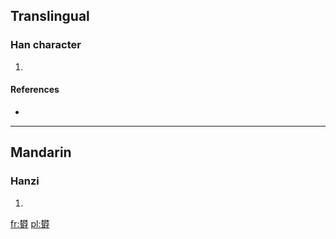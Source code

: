 ==Translingual==

===Han character===
{{Han char|rn=75|rad=木|as=18|sn=22|four=|canj=木木月日戈 (DDBAI)}}

# {{defn|Han|sort=木18}}

====References====
* {{Han ref|kx=0563.231|hdz=80022.010|uh=6B0E|ud=27406}}

----

==Mandarin==

===Hanzi===
{{cmn-hanzi|pin=[[yù]] ([[yu4]])|wg=yü<sup>4</sup>}}

# {{defn|Mandarin|sort=木18}}

[[fr:欎]]
[[pl:欎]]